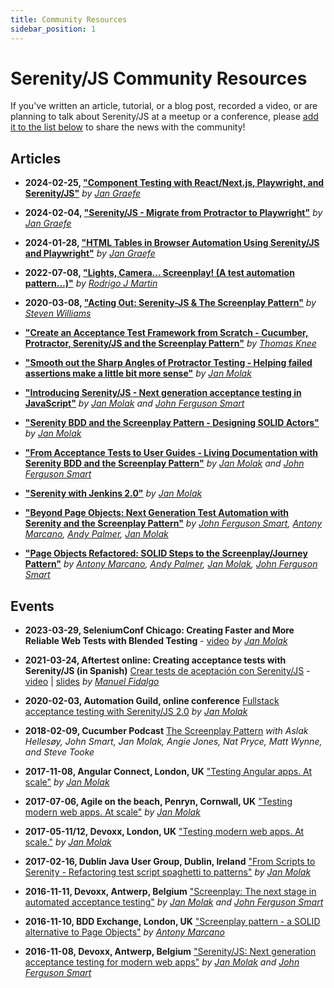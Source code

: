 ```yaml
---
title: Community Resources
sidebar_position: 1
---
```


# Serenity/JS Community Resources

If you've written an article, tutorial, or a blog post, recorded a video, or are planning to talk about Serenity/JS at a meetup or a conference,
please [add it to the list below](https://github.com/serenity-js/serenity-js/tree/main/documentation/serenity-js.org/community/resources.mdx) to share the news with the community!

## Articles
- **2024-02-25, ["Component Testing with React/Next.js, Playwright, and Serenity/JS"](https://www.pilot-period.org/sjs-playwright-ct/)**
*by [Jan Graefe](https://www.linkedin.com/in/jan-graefe-5b515b260/)*

- **2024-02-04, ["Serenity/JS - Migrate from Protractor to Playwright"](https://www.pilot-period.org/serenityjs-protractor2playwright/)**
*by [Jan Graefe](https://www.linkedin.com/in/jan-graefe-5b515b260/)*

- **2024-01-28, ["HTML Tables in Browser Automation Using Serenity/JS and Playwright"](https://www.pilot-period.org/serenityjs-tables-peql/)**
*by [Jan Graefe](https://www.linkedin.com/in/jan-graefe-5b515b260/)*

- **2022-07-08, ["Lights, Camera... Screenplay! (A test automation pattern…)"](https://medium.com/adidoescode/lights-camera-screenplay-a-test-automation-pattern-f3af769af846)**
*by [Rodrigo J Martin](https://www.linkedin.com/in/martinrodrigo/)*

- **2020-03-08, ["Acting Out: Serenity-JS & The Screenplay Pattern"](https://suresoftlimited.com/2020/03/08/acting-out-serenity-js-the-screenplay-pattern)**
*by [Steven Williams](https://suresoftlimited.com)*

- **["Create an Acceptance Test Framework from Scratch - Cucumber, Protractor, Serenity/JS and the Screenplay Pattern"](https://testifyqa.com/javascript-frameworks/#serenity-js)**
*by [Thomas Knee](https://testifyqa.com)*

- **["Smooth out the Sharp Angles of Protractor Testing - Helping failed assertions make a little bit more sense"](https://janmolak.com/expected-false-to-be-true-e920c512030d#.fhiow37y5)**
*by [Jan Molak](https://janmolak.com)*

- **["Introducing Serenity/JS - Next generation acceptance testing in JavaScript"](https://janmolak.com/introducing-serenity-js-c5565d295702#.oleggdi3g)**
*by [Jan Molak](https://janmolak.com) and [John Ferguson Smart](https://johnfergusonsmart.com)*

- **["Serenity BDD and the Screenplay Pattern - Designing SOLID Actors"](https://janmolak.com/serenity-bdd-and-the-screenplay-pattern-27819d0db780#.9druuq1js)**
*by [Jan Molak](https://janmolak.com)*

- **["From Acceptance Tests to User Guides - Living Documentation with Serenity BDD and the Screenplay Pattern"](https://janmolak.com/from-acceptance-tests-to-user-guides-71fc9756d341#.hsn52k1qs)**
*by [Jan Molak](https://janmolak.com) and [John Ferguson Smart](https://johnfergusonsmart.com)*

- **["Serenity with Jenkins 2.0"](https://janmolak.com/serenity-with-jenkins-2-0-7f4b8d48efe9#.udoxr07sn)**
*by [Jan Molak](https://janmolak.com)*

- **["Beyond Page Objects: Next Generation Test Automation with Serenity and the Screenplay Pattern"](https://www.infoq.com/articles/Beyond-Page-Objects-Test-Automation-Serenity-Screenplay)**
*by [John Ferguson Smart](https://johnfergusonsmart.com), [Antony Marcano](https://ideas.riverglide.com), [Andy Palmer](https://ideas.riverglide.com), [Jan Molak](https://janmolak.com)*

- **["Page Objects Refactored: SOLID Steps to the Screenplay/Journey Pattern"](https://dzone.com/articles/page-objects-refactored-solid-steps-to-the-screenp)**
*by [Antony Marcano](https://ideas.riverglide.com), [Andy Palmer](https://ideas.riverglide.com), [Jan Molak](https://janmolak.com), [John Ferguson Smart](https://johnfergusonsmart.com)*

## Events
- **2023-03-29, SeleniumConf Chicago: Creating Faster and More Reliable Web Tests with Blended Testing** - [video](https://www.youtube.com/watch?v=pan6yyXgNbw&list=PLRdSclUtJDYXDEsWI0vwBmJxW17NgsaAk&index=14)
*by [Jan Molak](https://janmolak.com)*

- **2021-03-24, Aftertest online: Creating acceptance tests with Serenity/JS (in Spanish)**
[Crear tests de aceptación con Serenity/JS](https://www.aftertest.es/events/aftertest-online-automatizar-pruebas-con-serenity-js/) - [video](https://www.aftertest.es/video-aftertest-online-24-03/) | [slides](https://docs.google.com/presentation/d/1c3oz5QW5OM64506vYsRXZTEU2Nbh5wsU54_MoaBNaY4/edit#slide=id.gc1edf83f9b_0_307)
*by [Manuel Fidalgo](https://www.linkedin.com/in/manuelfidalgo/)*

- **2020-02-03, Automation Guild, online conference**
[Fullstack acceptance testing with Serenity/JS 2.0](https://guildconferences.com/conferences/automation-2020/)
*by [Jan Molak](https://www.linkedin.com/in/janmolak/)*

- **2018-02-09, Cucumber Podcast**
[The Screenplay Pattern](https://cucumber.io/blog/podcast/screenplay-pattern-podcast/)
*with Aslak Hellesøy, John Smart, Jan Molak, Angie Jones, Nat Pryce, Matt Wynne, and Steve Tooke*

- **2017-11-08, Angular Connect, London, UK**
["Testing Angular apps. At scale"](https://www.angularconnect.com/2017/sessions/#s-675)
*by [Jan Molak](https://www.linkedin.com/in/janmolak/)*

- **2017-07-06, Agile on the beach, Penryn, Cornwall, UK**
["Testing modern web apps. At scale"](http://agileonthebeach.com/testing-modern-web-apps-scale-jan-molak-software-delivery-2017/)
*by [Jan Molak](https://www.linkedin.com/in/janmolak/)*

- **2017-05-11/12, Devoxx, London, UK**
["Testing modern web apps. At scale."](http://www.devoxx.co.uk/)
*by [Jan Molak](https://www.linkedin.com/in/janmolak/)*

- **2017-02-16, Dublin Java User Group, Dublin, Ireland**
["From Scripts to Serenity - Refactoring test script spaghetti to patterns"](https://ti.to/tcube/dublin-java-user-group-february-2017)
*by [Jan Molak](https://www.linkedin.com/in/janmolak/)*

- **2016-11-11, Devoxx, Antwerp, Belgium**
["Screenplay: The next stage in automated acceptance testing"](http://cfp.devoxx.be/2016/talk/BIC-3525/ScreenPlay:_the_next_stage_in_automated_acceptance_testing_)
*by [Jan Molak](https://www.linkedin.com/in/janmolak/) and [John Ferguson Smart](https://johnfergusonsmart.com)*

- **2016-11-10, BDD Exchange, London, UK**
["Screenplay pattern - a SOLID alternative to Page Objects"](https://skillsmatter.com/skillscasts/9086-screenplay-pattern-a-solid-alternative-to-page-objects)
*by [Antony Marcano](https://ideas.riverglide.com)*

- **2016-11-08, Devoxx, Antwerp, Belgium**
["Serenity/JS: Next generation acceptance testing for modern web apps"](http://cfp.devoxx.be/2016/talk/ICJ-3714/Serenity-JS:_next_generation_acceptance_testing_for_Angular-JS_in_TypeScript)
*by [Jan Molak](https://www.linkedin.com/in/janmolak/) and [John Ferguson Smart](https://johnfergusonsmart.com)*
